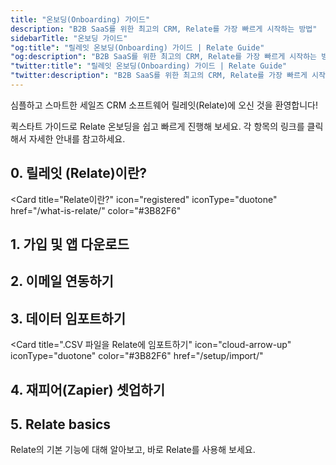 ```yaml
---
title: "온보딩(Onboarding) 가이드"
description: "B2B SaaS를 위한 최고의 CRM, Relate를 가장 빠르게 시작하는 방법"
sidebarTitle: "온보딩 가이드"
"og:title": "릴레잇 온보딩(Onboarding) 가이드 | Relate Guide"
"og:description": "B2B SaaS를 위한 최고의 CRM, Relate를 가장 빠르게 시작하는 방법"
"twitter:title": "릴레잇 온보딩(Onboarding) 가이드 | Relate Guide"
"twitter:description": "B2B SaaS를 위한 최고의 CRM, Relate를 가장 빠르게 시작하는 방법"
---
```


심플하고 스마트한 세일즈 CRM 소프트웨어 릴레잇(Relate)에 오신 것을 환영합니다!

퀵스타트 가이드로 Relate 온보딩을 쉽고 빠르게 진행해 보세요. 각 항목의 링크를 클릭해서 자세한 안내를 참고하세요.

## 0. 릴레잇 (Relate)이란?
<Card
  title="Relate이란?"
  icon="registered"
  iconType="duotone"
  href="/what-is-relate/"
  color="#3B82F6"
>
</Card>

## 1. 가입 및 앱 다운로드
<CardGroup cols={3}>
      <Card
            title="가입 및 다운로드"
            icon="book"
            iconType="duotone"
            href="/setup/getting-started/"
            color="#3B82F6"
      >
      </Card>
      <Card
            title="앱 다운로드 및 브라우저 액세스"
            icon="download"
            color="#3B82F6"
            iconType="duotone"
            href="/setup/get-the-app">
      </Card>
      <Card
            title="Relate 모델 배우기"
            icon="graduation-cap"
            iconType="duotone"
            color="#3B82F6"
            href="/learn-the-model">
      </Card>
</CardGroup>
<CardGroup cols={2}>
      <Card
            title="어드민 세팅하기"
            icon="gear"
            iconType="duotone"
            href="/setup/admin/"
            color="#3B82F6"
      >
      </Card>
      <Card
            title="멤버 관리하기"
            icon="user"
            iconType="duotone"
            color="#3B82F6"
            href="/setup/manage-members">
      </Card>
</CardGroup>

## 2. 이메일 연동하기
<CardGroup cols={2}>
  <Card title="구글/아웃룩 이메일 연동" icon="envelope" iconType="duotone" color="#3B82F6" href="/setup/email-sync">
  </Card>
  <Card title="네이버웍스 이메일 연동" icon="neos" iconType="duotone" color="#3B82F6" href="/integrations/email#naverworks-lineworks">
  </Card>
</CardGroup>

## 3. 데이터 임포트하기
<Card
  title=".CSV 파일을 Relate에 임포트하기"
  icon="cloud-arrow-up"
  iconType="duotone"
  color="#3B82F6"
  href="/setup/import/"
>
</Card>

## 4. 재피어(Zapier) 셋업하기
<CardGroup cols={3}>
  <Card title="재피어란 무엇인가?"
        icon="magnifying-glass" color="#3B82F6"
        iconType="duotone"
        href="/integrations/zapier">
  </Card>
    <Card title="재피어 연동하기"
        icon="bolt" color="#3B82F6"
        iconType="duotone"
        href="/integrations/zapier#zapier">
  </Card>
  <Card title="Relate + Zapier 연동 규칙"
        icon="code" color="#3B82F6"
        iconType="duotone"
        href="/integrations/zapier#zapier-2">
  </Card>
</CardGroup>

## 5. Relate basics
Relate의 기본 기능에 대해 알아보고, 바로 Relate를 사용해 보세요.

<CardGroup cols={3}>
  <Card title="Organization"
        icon="buildings" color="#3B82F6"
        iconType="duotone"
        href="/features/organizations">
  </Card>
  <Card title="People"
        icon="people" color="#3B82F6"
        iconType="duotone"
        href="/features/people">
  </Card>
  <Card title="Deals"
        icon="handshake" color="#3B82F6"
        iconType="duotone"
        href="/features/deals">
  </Card>
</CardGroup>
<CardGroup cols={3}>
  <Card title="리포팅"
        icon="chart-line" color="#3B82F6"
        iconType="duotone"
        href="/features/reporting">
  </Card>
  <Card title="인박스(Inbox)"
        icon="inbox" color="#3B82F6"
        iconType="duotone"
        href="/features/inbox">
  </Card>
  <Card title="커스텀 필드"
        icon="table" color="#3B82F6"
        iconType="duotone"
        href="/features/custom-fields">
  </Card>
</CardGroup>
